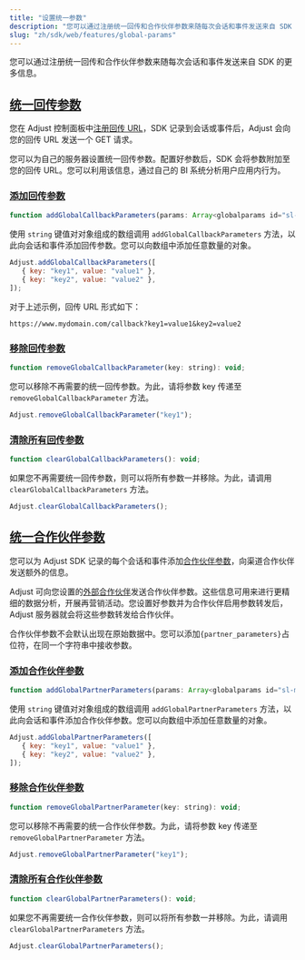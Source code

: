 ```yaml
---
title: "设置统一参数"
description: "您可以通过注册统一回传和合作伙伴参数来随每次会话和事件发送来自 SDK 的更多信息。"
slug: "zh/sdk/web/features/global-params"
---
```


您可以通过注册统一回传和合作伙伴参数来随每次会话和事件发送来自 SDK 的更多信息。

## [统一回传参数](global-callback-parameters)

您在 Adjust 控制面板中[注册回传 URL](https://help.adjust.com/zh/article/set-up-callbacks)，SDK 记录到会话或事件后，Adjust 会向您的回传 URL 发送一个 GET 请求。

您可以为自己的服务器设置统一回传参数。配置好参数后，SDK 会将参数附加至您的回传 URL。您可以利用该信息，通过自己的 BI 系统分析用户应用内行为。

### [添加回传参数](add-callback-parameters)

<CodeBlock title="方法签名">

```js
function addGlobalCallbackParameters(params: Array<globalparams id="sl-md0000000">): void;
```

</CodeBlock>

使用 `string` 键值对对象组成的数组调用 `addGlobalCallbackParameters` 方法，以此向会话和事件添加回传参数。您可以向数组中添加任意数量的对象。

```js
Adjust.addGlobalCallbackParameters([
   { key: "key1", value: "value1" },
   { key: "key2", value: "value2" },
]);
```

对于上述示例，回传 URL 形式如下：

<CodeBlock highlight="key1, value1, key2, value2">

```text
https://www.mydomain.com/callback?key1=value1&key2=value2
```

</CodeBlock>

### [移除回传参数](remove-callback-parameters)

<CodeBlock title="方法签名">

```js
function removeGlobalCallbackParameter(key: string): void;
```

</CodeBlock>

您可以移除不再需要的统一回传参数。为此，请将参数 key 传递至 `removeGlobalCallbackParameter` 方法。

```js
Adjust.removeGlobalCallbackParameter("key1");
```

### [清除所有回传参数](clear-all-callback-parameters)

```js
function clearGlobalCallbackParameters(): void;
```

如果您不再需要统一回传参数，则可以将所有参数一并移除。为此，请调用 `clearGlobalCallbackParameters` 方法。

```js
Adjust.clearGlobalCallbackParameters();
```

## [统一合作伙伴参数](global-partner-parameters)

您可以为 Adjust SDK 记录的每个会话和事件添加[合作伙伴参数](https://help.adjust.com/zh/article/data-sharing-ad-network#map-parameters)，向渠道合作伙伴发送额外的信息。

Adjust 可向您设置的[外部合作伙伴](https://help.adjust.com/zh/article/integrated-partners)发送合作伙伴参数。这些信息可用来进行更精细的数据分析，开展再营销活动。您设置好参数并为合作伙伴启用参数转发后，Adjust 服务器就会将这些参数转发给合作伙伴。

<Callout type="note">

合作伙伴参数不会默认出现在原始数据中。您可以添加`{partner_parameters}`占位符，在同一个字符串中接收参数。

</Callout>

### [添加合作伙伴参数](add-partner-parameters)

<CodeBlock title="方法签名">

```js
function addGlobalPartnerParameters(params: Array<globalparams id="sl-md0000000">): void;
```

</CodeBlock>

使用 `string` 键值对对象组成的数组调用 `addGlobalPartnerParameters` 方法，以此向会话和事件添加合作伙伴参数。您可以向数组中添加任意数量的对象。

```js
Adjust.addGlobalPartnerParameters([
   { key: "key1", value: "value1" },
   { key: "key2", value: "value2" },
]);
```

### [移除合作伙伴参数](remove-partner-parameters)

<CodeBlock title="方法签名">

```js
function removeGlobalPartnerParameter(key: string): void;
```

</CodeBlock>

您可以移除不再需要的统一合作伙伴参数。为此，请将参数 key 传递至 `removeGlobalPartnerParameter` 方法。

```js
Adjust.removeGlobalPartnerParameter("key1");
```

### [清除所有合作伙伴参数](clear-all-partner-parameters)

<CodeBlock title="方法签名">

```js
function clearGlobalPartnerParameters(): void;
```

</CodeBlock>

如果您不再需要统一合作伙伴参数，则可以将所有参数一并移除。为此，请调用 `clearGlobalPartnerParameters` 方法。

```js
Adjust.clearGlobalPartnerParameters();
```
